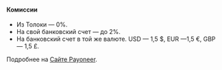 <Cut title="2%">

#### Комиссии

* Из Толоки — 0%.
* На свой банковский счет — до 2%.
* На банковский счет в той же валюте. USD — 1,5 $, EUR —1,5 €, GBP — 1,5 £.

Подробнее на [Сайте Payoneer](https://www.payoneer.com/ru/about/fees/).

</Cut>
